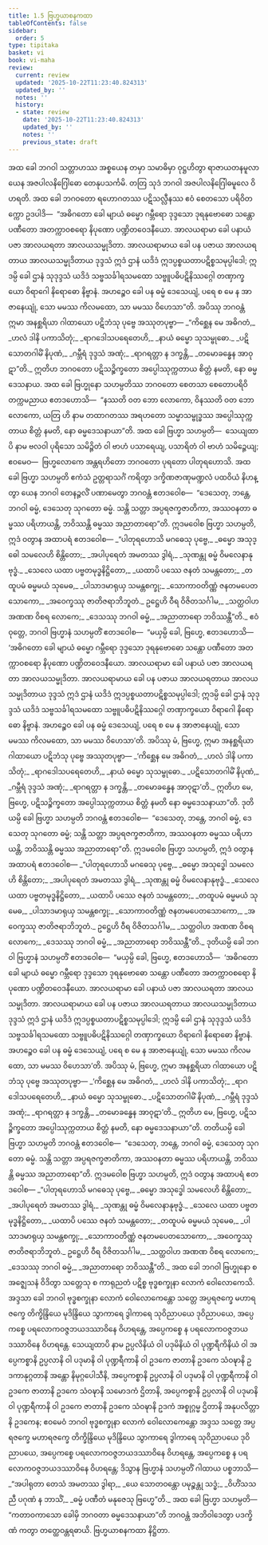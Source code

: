```yaml
---
title: 1.5 ဗြဟ္မယာစနကထာ
tableOfContents: false
sidebar:
  order: 5
type: tipitaka
basket: vi
book: vi-maha
review:
  current: review
  updated: '2025-10-22T11:23:40.824313'
  updated_by: ''
  notes: ''
  history:
  - state: review
    date: '2025-10-22T11:23:40.824313'
    updated_by: ''
    notes: ''
    previous_state: draft
---
```



<ReviewStatus review={frontmatter.review} showDetails={true} />

<HypothesisAnnotation frontmatter={frontmatter} />

<DynamicBreadcrumb />

<Division number="7" book="vi-maha" e="ch" v="3" p="5">

<Paragraph number="25" book="vi-maha">
အထ ခေါ ဘဂဝါ သတ္တာဟဿ အစ္စယေန တမှာ သမာဓိမှာ ဝုဋ္ဌဟိတွာ ရာဇာယတနမူလာ ယေန အဇပါလနိဂြေါဓော တေနုပသင်္ကမိ. တတြ သုဒံ ဘဂဝါ အဇပါလနိဂြေါဓမူလေ ဝိဟရတိ. အထ ခေါ ဘဂဝတော ရဟောဂတဿ ပဋိသလ္လီနဿ ဧဝံ စေတသော ပရိဝိတက္ကော ဥဒပါဒိ—  “အဓိဂတော ခေါ မျာယံ ဓမ္မော ဂမ္ဘီရော ဒုဒ္ဒသော ဒုရနုဗောဓော သန္တော ပဏီတော အတက္ကာဝစရော နိပုဏော ပဏ္ဍိတဝေဒနီယော. အာလယရာမာ ခေါ ပနာယံ ပဇာ အာလယရတာ အာလယသမ္မုဒိတာ. အာလယရာမာယ ခေါ ပန ပဇာယ အာလယရတာယ အာလယသမ္မုဒိတာယ ဒုဒ္ဒသံ ဣဒံ ဌာနံ ယဒိဒံ ဣဒပ္ပစ္စယတာပဋိစ္စသမုပ္ပါဒေါ; ဣဒမ္ပိ ခေါ ဌာနံ သုဒုဒ္ဒသံ ယဒိဒံ သဗ္ဗသင်္ခါရသမထော သဗ္ဗူပဓိပဋိနိဿဂ္ဂေါ တဏှာက္ခယော ဝိရာဂေါ နိရောဓော နိဗ္ဗာနံ. အဟဉ္စေဝ ခေါ ပန ဓမ္မံ ဒေသေယျံ, ပရေ စ မေ န အာဇာနေယျုံ, သော မမဿ ကိလမထော, သာ မမဿ ဝိဟေသာ”တိ. အပိဿု ဘဂဝန္တံ ဣမာ အနစ္ဆရိယာ ဂါထာယော ပဋိဘံသု ပုဗ္ဗေ အဿုတပုဗ္ဗာ—
</Paragraph>

<Paragraph number="26" type="verses" book="vi-maha">
_“ကိစ္ဆေန မေ အဓိဂတံ,_  
_ဟလံ ဒါနိ ပကာသိတုံ;_  
_ရာဂဒေါသပရေတေဟိ,_  
_နာယံ ဓမ္မော သုသမ္ဗုဓော._  

</Paragraph>

<Paragraph number="27" type="verses" book="vi-maha">
_ပဋိသောတဂါမိံ နိပုဏံ,_  
_ဂမ္ဘီရံ ဒုဒ္ဒသံ အဏုံ;_  
_ရာဂရတ္တာ န ဒက္ခန္တိ,_  
_တမောခန္ဓေန အာဝုဋာ”တိ._  

</Paragraph>

<Paragraph number="28" book="vi-maha">
ဣတိဟ ဘဂဝတော ပဋိသဉ္စိက္ခတော အပ္ပေါဿုက္ကတာယ စိတ္တံ နမတိ, နော ဓမ္မဒေသနာယ.
</Paragraph>

</Division>
<Division number="8" book="vi-maha" e="ch" v="3" p="6">

<Paragraph number="29" book="vi-maha">
အထ ခေါ ဗြဟ္မုနော သဟမ္ပတိဿ ဘဂဝတော စေတသာ စေတောပရိဝိတက္ကမညာယ ဧတဒဟောသိ—  “နဿတိ ဝတ ဘော လောကော, ဝိနဿတိ ဝတ ဘော လောကော, ယတြ ဟိ နာမ တထာဂတဿ အရဟတော သမ္မာသမ္ဗုဒ္ဓဿ အပ္ပေါဿုက္ကတာယ စိတ္တံ နမတိ, နော ဓမ္မဒေသနာယာ”တိ. အထ ခေါ ဗြဟ္မာ သဟမ္ပတိ—  သေယျထာပိ နာမ ဗလဝါ ပုရိသော သမိဉ္ဇိတံ ဝါ ဗာဟံ ပသာရေယျ, ပသာရိတံ ဝါ ဗာဟံ သမိဉ္ဇေယျ; ဧဝမေဝ—  ဗြဟ္မလောကေ အန္တရဟိတော ဘဂဝတော ပုရတော ပါတုရဟောသိ. အထ ခေါ ဗြဟ္မာ သဟမ္ပတိ ဧကံသံ ဥတ္တရာသင်္ဂံ ကရိတွာ ဒက္ခိဏဇာဏုမဏ္ဍလံ ပထဝိယံ နိဟန္တွာ ယေန ဘဂဝါ တေနဉ္ဇလိံ ပဏာမေတွာ ဘဂဝန္တံ ဧတဒဝေါစ—  “ဒေသေတု, ဘန္တေ, ဘဂဝါ ဓမ္မံ, ဒေသေတု သုဂတော ဓမ္မံ. သန္တိ သတ္တာ အပ္ပရဇက္ခဇာတိကာ, အဿဝနတာ ဓမ္မဿ ပရိဟာယန္တိ, ဘဝိဿန္တိ ဓမ္မဿ အညာတာရော”တိ. ဣဒမဝေါစ ဗြဟ္မာ သဟမ္ပတိ, ဣဒံ ဝတွာန အထာပရံ ဧတဒဝေါစ—
</Paragraph>

<Paragraph number="30" type="verses" book="vi-maha">
_“ပါတုရဟောသိ မဂဓေသု ပုဗ္ဗေ,_  
_ဓမ္မော အသုဒ္ဓေါ သမလေဟိ စိန္တိတော;_  
_အပါပုရေတံ အမတဿ ဒွါရံ,_  
_သုဏန္တု ဓမ္မံ ဝိမလေနာနုဗုဒ္ဓံ._  

</Paragraph>

<Paragraph number="31" type="verses" book="vi-maha">
_သေလေ ယထာ ပဗ္ဗတမုဒ္ဓနိဋ္ဌိတော,_  
_ယထာပိ ပဿေ ဇနတံ သမန္တတော;_  
_တထူပမံ ဓမ္မမယံ သုမေဓ,_  
_ပါသာဒမာရုယှ သမန္တစက္ခု;_  
_သောကာဝတိဏ္ဏံ ဇနတမပေတသောကော,_  
_အဝေက္ခဿု ဇာတိဇရာဘိဘူတံ._  

</Paragraph>

<Paragraph number="32" type="verses" book="vi-maha">
ဥဋ္ဌေဟိ ဝီရ ဝိဇိတသင်္ဂါမ,_  
_သတ္ထဝါဟ အဏဏ ဝိစရ လောကေ;_  
_ဒေသဿု ဘဂဝါ ဓမ္မံ,_  
_အညာတာရော ဘဝိဿန္တီ”တိ._  

</Paragraph>

<Paragraph number="33" book="vi-maha">
ဧဝံ ဝုတ္တေ, ဘဂဝါ ဗြဟ္မာနံ သဟမ္ပတိံ ဧတဒဝေါစ—  “မယှမ္ပိ ခေါ, ဗြဟ္မေ, ဧတဒဟောသိ—  ‘အဓိဂတော ခေါ မျာယံ ဓမ္မော ဂမ္ဘီရော ဒုဒ္ဒသော ဒုရနုဗောဓော သန္တော ပဏီတော အတက္ကာဝစရော နိပုဏော ပဏ္ဍိတဝေဒနီယော. အာလယရာမာ ခေါ ပနာယံ ပဇာ အာလယရတာ အာလယသမ္မုဒိတာ. အာလယရာမာယ ခေါ ပန ပဇာယ အာလယရတာယ အာလယသမ္မုဒိတာယ ဒုဒ္ဒသံ ဣဒံ ဌာနံ ယဒိဒံ ဣဒပ္ပစ္စယတာပဋိစ္စသမုပ္ပါဒေါ; ဣဒမ္ပိ ခေါ ဌာနံ သုဒုဒ္ဒသံ ယဒိဒံ သဗ္ဗသင်္ခါရသမထော သဗ္ဗူပဓိပဋိနိဿဂ္ဂေါ တဏှာက္ခယော ဝိရာဂေါ နိရောဓော နိဗ္ဗာနံ. အဟဉ္စေဝ ခေါ ပန ဓမ္မံ ဒေသေယျံ, ပရေ စ မေ န အာဇာနေယျုံ, သော မမဿ ကိလမထော, သာ မမဿ ဝိဟေသာ’တိ. အပိဿု မံ, ဗြဟ္မေ, ဣမာ အနစ္ဆရိယာ ဂါထာယော ပဋိဘံသု ပုဗ္ဗေ အဿုတပုဗ္ဗာ—
</Paragraph>

<Paragraph number="34" type="verses" book="vi-maha">
_‘ကိစ္ဆေန မေ အဓိဂတံ,_  
_ဟလံ ဒါနိ ပကာသိတုံ;_  
_ရာဂဒေါသပရေတေဟိ,_  
_နာယံ ဓမ္မော သုသမ္ဗုဓော._  

</Paragraph>

<Paragraph number="35" type="verses" book="vi-maha">
_ပဋိသောတဂါမိံ နိပုဏံ,_  
_ဂမ္ဘီရံ ဒုဒ္ဒသံ အဏုံ;_  
_ရာဂရတ္တာ န ဒက္ခန္တိ,_  
_တမောခန္ဓေန အာဝုဋာ’တိ._  

</Paragraph>

<Paragraph number="36" book="vi-maha">
ဣတိဟ မေ, ဗြဟ္မေ, ပဋိသဉ္စိက္ခတော အပ္ပေါဿုက္ကတာယ စိတ္တံ နမတိ နော ဓမ္မဒေသနာယာ”တိ.
</Paragraph>

<Paragraph number="37" book="vi-maha">
ဒုတိယမ္ပိ ခေါ ဗြဟ္မာ သဟမ္ပတိ ဘဂဝန္တံ ဧတဒဝေါစ—  “ဒေသေတု, ဘန္တေ, ဘဂဝါ ဓမ္မံ, ဒေသေတု သုဂတော ဓမ္မံ; သန္တိ သတ္တာ အပ္ပရဇက္ခဇာတိကာ, အဿဝနတာ ဓမ္မဿ ပရိဟာယန္တိ, ဘဝိဿန္တိ ဓမ္မဿ အညာတာရော”တိ. ဣဒမဝေါစ ဗြဟ္မာ သဟမ္ပတိ, ဣဒံ ဝတွာန အထာပရံ ဧတဒဝေါစ—
</Paragraph>

<Paragraph number="38" type="verses" book="vi-maha">
_“ပါတုရဟောသိ မဂဓေသု ပုဗ္ဗေ,_  
_ဓမ္မော အသုဒ္ဓေါ သမလေဟိ စိန္တိတော;_  
_အပါပုရေတံ အမတဿ ဒွါရံ,_  
_သုဏန္တု ဓမ္မံ ဝိမလေနာနုဗုဒ္ဓံ._  

</Paragraph>

<Paragraph number="39" type="verses" book="vi-maha">
_သေလေ ယထာ ပဗ္ဗတမုဒ္ဓနိဋ္ဌိတော,_  
_ယထာပိ ပဿေ ဇနတံ သမန္တတော;_  
_တထူပမံ ဓမ္မမယံ သုမေဓ,_  
_ပါသာဒမာရုယှ သမန္တစက္ခု;_  
_သောကာဝတိဏ္ဏံ ဇနတမပေတသောကော,_  
_အဝေက္ခဿု ဇာတိဇရာဘိဘူတံ._  

</Paragraph>

<Paragraph number="40" type="verses" book="vi-maha">
ဥဋ္ဌေဟိ ဝီရ ဝိဇိတသင်္ဂါမ,_  
_သတ္ထဝါဟ အဏဏ ဝိစရ လောကေ;_  
_ဒေသဿု ဘဂဝါ ဓမ္မံ,_  
_အညာတာရော ဘဝိဿန္တီ”တိ._  

</Paragraph>

<Paragraph number="41" book="vi-maha">
ဒုတိယမ္ပိ ခေါ ဘဂဝါ ဗြဟ္မာနံ သဟမ္ပတိံ ဧတဒဝေါစ—  “မယှမ္ပိ ခေါ, ဗြဟ္မေ, ဧတဒဟောသိ—  ‘အဓိဂတော ခေါ မျာယံ ဓမ္မော ဂမ္ဘီရော ဒုဒ္ဒသော ဒုရနုဗောဓော သန္တော ပဏီတော အတက္ကာဝစရော နိပုဏော ပဏ္ဍိတဝေဒနီယော. အာလယရာမာ ခေါ ပနာယံ ပဇာ အာလယရတာ အာလယသမ္မုဒိတာ. အာလယရာမာယ ခေါ ပန ပဇာယ အာလယရတာယ အာလယသမ္မုဒိတာယ ဒုဒ္ဒသံ ဣဒံ ဌာနံ ယဒိဒံ ဣဒပ္ပစ္စယတာပဋိစ္စသမုပ္ပါဒေါ; ဣဒမ္ပိ ခေါ ဌာနံ သုဒုဒ္ဒသံ ယဒိဒံ သဗ္ဗသင်္ခါရသမထော သဗ္ဗူပဓိပဋိနိဿဂ္ဂေါ တဏှာက္ခယော ဝိရာဂေါ နိရောဓော နိဗ္ဗာနံ. အဟဉ္စေဝ ခေါ ပန ဓမ္မံ ဒေသေယျံ, ပရေ စ မေ န အာဇာနေယျုံ, သော မမဿ ကိလမထော, သာ မမဿ ဝိဟေသာ’တိ. အပိဿု မံ, ဗြဟ္မေ, ဣမာ အနစ္ဆရိယာ ဂါထာယော ပဋိဘံသု ပုဗ္ဗေ အဿုတပုဗ္ဗာ—
</Paragraph>

<Paragraph number="42" type="verses" book="vi-maha">
_‘ကိစ္ဆေန မေ အဓိဂတံ,_  
_ဟလံ ဒါနိ ပကာသိတုံ;_  
_ရာဂဒေါသပရေတေဟိ,_  
_နာယံ ဓမ္မော သုသမ္ဗုဓော._  

</Paragraph>

<Paragraph number="43" type="verses" book="vi-maha">
_ပဋိသောတဂါမိံ နိပုဏံ,_  
_ဂမ္ဘီရံ ဒုဒ္ဒသံ အဏုံ;_  
_ရာဂရတ္တာ န ဒက္ခန္တိ,_  
_တမောခန္ဓေန အာဝုဋာ’တိ._  

</Paragraph>

<Paragraph number="44" book="vi-maha">
ဣတိဟ မေ, ဗြဟ္မေ, ပဋိသဉ္စိက္ခတော အပ္ပေါဿုက္ကတာယ စိတ္တံ နမတိ, နော ဓမ္မဒေသနာယာ”တိ.
</Paragraph>

<Paragraph number="45" book="vi-maha">
တတိယမ္ပိ ခေါ ဗြဟ္မာ သဟမ္ပတိ ဘဂဝန္တံ ဧတဒဝေါစ—  “ဒေသေတု, ဘန္တေ, ဘဂဝါ ဓမ္မံ, ဒေသေတု သုဂတော ဓမ္မံ. သန္တိ သတ္တာ အပ္ပရဇက္ခဇာတိကာ, အဿဝနတာ ဓမ္မဿ ပရိဟာယန္တိ, ဘဝိဿန္တိ ဓမ္မဿ အညာတာရော”တိ. ဣဒမဝေါစ ဗြဟ္မာ သဟမ္ပတိ, ဣဒံ ဝတွာန အထာပရံ ဧတဒဝေါစ—
</Paragraph>

<Paragraph number="46" type="verses" book="vi-maha">
_“ပါတုရဟောသိ မဂဓေသု ပုဗ္ဗေ,_  
_ဓမ္မော အသုဒ္ဓေါ သမလေဟိ စိန္တိတော;_  
_အပါပုရေတံ အမတဿ ဒွါရံ,_  
_သုဏန္တု ဓမ္မံ ဝိမလေနာနုဗုဒ္ဓံ._  

</Paragraph>

<Paragraph number="47" type="verses" book="vi-maha">
_သေလေ ယထာ ပဗ္ဗတမုဒ္ဓနိဋ္ဌိတော,_  
_ယထာပိ ပဿေ ဇနတံ သမန္တတော;_  
_တထူပမံ ဓမ္မမယံ သုမေဓ,_  
_ပါသာဒမာရုယှ သမန္တစက္ခု;_  
_သောကာဝတိဏ္ဏံ ဇနတမပေတသောကော,_  
_အဝေက္ခဿု ဇာတိဇရာဘိဘူတံ._  

</Paragraph>

<Paragraph number="48" type="verses" book="vi-maha">
ဥဋ္ဌေဟိ ဝီရ ဝိဇိတသင်္ဂါမ,_  
_သတ္ထဝါဟ အဏဏ ဝိစရ လောကေ;_  
_ဒေသဿု ဘဂဝါ ဓမ္မံ,_  
_အညာတာရော ဘဝိဿန္တီ”တိ._  

</Paragraph>

</Division>
<Division number="9" book="vi-maha" e="ch" v="3" p="9">

<Paragraph number="49" book="vi-maha">
အထ ခေါ ဘဂဝါ ဗြဟ္မုနော စ အဇ္ဈေသနံ ဝိဒိတွာ သတ္တေသု စ ကာရုညတံ ပဋိစ္စ ဗုဒ္ဓစက္ခုနာ လောကံ ဝေါလောကေသိ. အဒ္ဒသာ ခေါ ဘဂဝါ ဗုဒ္ဓစက္ခုနာ လောကံ ဝေါလောကေန္တော သတ္တေ အပ္ပရဇက္ခေ မဟာရဇက္ခေ တိက္ခိန္ဒြိယေ မုဒိန္ဒြိယေ သွာကာရေ ဒွါကာရေ သုဝိညာပယေ ဒုဝိညာပယေ, အပ္ပေကစ္စေ ပရလောကဝဇ္ဇဘယဒဿာဝိနေ ဝိဟရန္တေ, အပ္ပေကစ္စေ န ပရလောကဝဇ္ဇဘယဒဿာဝိနေ ဝိဟရန္တေ. သေယျထာပိ နာမ ဥပ္ပလိနိယံ ဝါ ပဒုမိနိယံ ဝါ ပုဏ္ဍရီကိနိယံ ဝါ အပ္ပေကစ္စာနိ ဥပ္ပလာနိ ဝါ ပဒုမာနိ ဝါ ပုဏ္ဍရီကာနိ ဝါ ဥဒကေ ဇာတာနိ ဥဒကေ သံဝဍ္ဎာနိ ဥဒကာနုဂ္ဂတာနိ အန္တော နိမုဂ္ဂပေါသီနိ, အပ္ပေကစ္စာနိ ဥပ္ပလာနိ ဝါ ပဒုမာနိ ဝါ ပုဏ္ဍရီကာနိ ဝါ ဥဒကေ ဇာတာနိ ဥဒကေ သံဝဍ္ဎာနိ သမောဒကံ ဌိတာနိ, အပ္ပေကစ္စာနိ ဥပ္ပလာနိ ဝါ ပဒုမာနိ ဝါ ပုဏ္ဍရီကာနိ ဝါ ဥဒကေ ဇာတာနိ ဥဒကေ သံဝဍ္ဎာနိ ဥဒကံ အစ္စုဂ္ဂမ္မ ဌိတာနိ အနုပလိတ္တာနိ ဥဒကေန; ဧဝမေဝံ ဘဂဝါ ဗုဒ္ဓစက္ခုနာ လောကံ ဝေါလောကေန္တော အဒ္ဒသ သတ္တေ အပ္ပရဇက္ခေ မဟာရဇက္ခေ တိက္ခိန္ဒြိယေ မုဒိန္ဒြိယေ သွာကာရေ ဒွါကာရေ သုဝိညာပယေ ဒုဝိညာပယေ, အပ္ပေကစ္စေ ပရလောကဝဇ္ဇဘယဒဿာဝိနေ ဝိဟရန္တေ, အပ္ပေကစ္စေ န ပရလောကဝဇ္ဇဘယဒဿာဝိနေ ဝိဟရန္တေ; ဒိသွာန ဗြဟ္မာနံ သဟမ္ပတိံ ဂါထာယ ပစ္စဘာသိ—
</Paragraph>

<Paragraph number="50" type="verses" book="vi-maha">
_“အပါရုတာ တေသံ အမတဿ ဒွါရာ,_  
_ယေ သောတဝန္တော ပမုဉ္စန္တု သဒ္ဓံ;_  
_ဝိဟိံသသညီ ပဂုဏံ န ဘာသိံ,_  
_ဓမ္မံ ပဏီတံ မနုဇေသု ဗြဟ္မေ”တိ._  

</Paragraph>

<Paragraph number="51" book="vi-maha">
အထ ခေါ ဗြဟ္မာ သဟမ္ပတိ—  “ကတာဝကာသော ခေါမှိ ဘဂဝတာ ဓမ္မဒေသနာယာ”တိ ဘဂဝန္တံ အဘိဝါဒေတွာ ပဒက္ခိဏံ ကတွာ တတ္ထေဝန္တရဓာယိ.

</Paragraph>
</Division>

<Paragraph number="52" type="center" book="vi-maha">
ဗြဟ္မယာစနကထာ နိဋ္ဌိတာ.
</Paragraph>